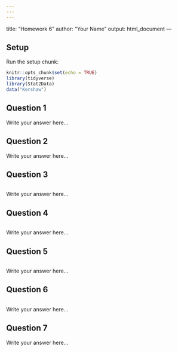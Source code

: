 ```yaml
---
---
---
```

title: "Homework 6"
author: "Your Name"
output: html_document
---

## Setup

Run the setup chunk:

```r
knitr::opts_chunk$set(echo = TRUE)
library(tidyverse)
library(Stat2Data)
data("Kershaw")
```

## Question 1

Write your answer here...

## Question 2


Write your answer here...

## Question 3

```r

```

Write your answer here...

## Question 4

```r

```

Write your answer here...

## Question 5

```r

```


Write your answer here...

## Question 6

```r

```

Write your answer here...

## Question 7

Write your answer here...
